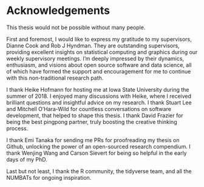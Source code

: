 # Acknowledgements {-}

This thesis would not be possible without many people.

First and foremost, I would like to express my gratitude to my supervisors, Dianne Cook and Rob J Hyndman. They are outstanding supervisors, providing excellent insights on statistical computing and graphics during our weekly supervisory meetings. I'm deeply impressed by their dynamics, enthusiasm, and visions about open source software and data science, all of which have formed the support and encouragement for me to continue with this non-traditional research path.

I thank Heike Hofmann for hosting me at Iowa State University during the summer of 2018. I enjoyed many discussions with Heike, where I received brilliant questions and insightful advice on my research. I thank Stuart Lee and Mitchell O'Hara-Wild for countless conversations on software development, that helped to shape this thesis. I thank David Frazier for being the best pingpong partner, truly boosting the creative thinking process.

I thank Emi Tanaka for sending me PRs for proofreading my thesis on Github, unlocking the power of an open-sourced research compendium. I thank Wenjing Wang and Carson Sievert for being so helpful in the early days of my PhD.

Last but not least, I thank the R community, the tidyverse team, and all the NUMBATs for ongoing inspiration.
